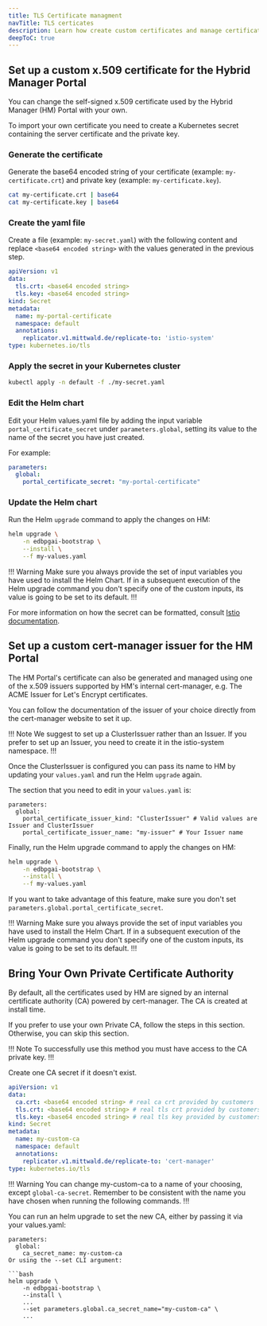 ```yaml
---
title: TLS Certificate managment
navTitle: TLS certicates
description: Learn how create custom certificates and manage certificates for securing the Hybrid Manager Portal. 
deepToC: true
---
```



## Set up a custom x.509 certificate for the Hybrid Manager Portal

You can change the self-signed x.509 certificate used by the Hybrid Manager (HM) Portal with your own.

To import your own certificate you need to create a Kubernetes secret containing the server certificate and the private key.

### Generate the certificate

Generate the base64 encoded string of your certificate (example: `my-certificate.crt`) and private key (example: `my-certificate.key`).

```bash
cat my-certificate.crt | base64
cat my-certificate.key | base64
```

### Create the yaml file

Create a file (example: `my-secret.yaml`) with the following content and replace `<base64 encoded string>` with the values generated in the previous step.

```yaml
apiVersion: v1
data:
  tls.crt: <base64 encoded string>
  tls.key: <base64 encoded string>
kind: Secret
metadata:
  name: my-portal-certificate
  namespace: default
  annotations:
    replicator.v1.mittwald.de/replicate-to: 'istio-system'
type: kubernetes.io/tls
```

### Apply the secret in your Kubernetes cluster

```bash
kubectl apply -n default -f ./my-secret.yaml
```

### Edit the Helm chart

Edit your Helm values.yaml file by adding the input variable `portal_certificate_secret` under `parameters.global`, setting its value to the name of the secret you have just created.

For example:

```yaml
parameters:
  global:
    portal_certificate_secret: "my-portal-certificate"
```

### Update the Helm chart

Run the Helm `upgrade` command to apply the changes on HM:

```bash
helm upgrade \
    -n edbpgai-bootstrap \
    --install \
    --f my-values.yaml
```

!!! Warning
Make sure you always provide the set of input variables you have used to install the Helm Chart.
If in a subsequent execution of the Helm upgrade command you don't specify one of the custom inputs, its value is going to be set to its default.
!!!

For more information on how the secret can be formatted, consult [Istio documentation](https://istio.io/latest/docs/reference/config/networking/gateway/#ServerTLSSettings-credential_name).

## Set up a custom cert-manager issuer for the HM Portal

The HM Portal's certificate can also be generated and managed using one of the x.509 issuers supported by HM's internal cert-manager, e.g. The ACME Issuer for Let's Encrypt certificates.

You can follow the documentation of the issuer of your choice directly from the cert-manager website to set it up.

!!! Note
We suggest to set up a ClusterIssuer rather than an Issuer. If you prefer to set up an Issuer, you need to create it in the istio-system namespace.
!!!

Once the ClusterIssuer is configured you can pass its name to HM by updating your `values.yaml` and run the Helm `upgrade` again.

The section that you need to edit in your `values.yaml` is:

```
parameters:
  global:
    portal_certificate_issuer_kind: "ClusterIssuer" # Valid values are Issuer and ClusterIssuer
    portal_certificate_issuer_name: "my-issuer" # Your Issuer name
```

Finally, run the Helm upgrade command to apply the changes on HM:


```bash
helm upgrade \
    -n edbpgai-bootstrap \
    --install \
    --f my-values.yaml
```

If you want to take advantage of this feature, make sure you don't set `parameters.global.portal_certificate_secret`.

!!! Warning
Make sure you always provide the set of input variables you have used to install the Helm Chart. If in a subsequent execution of the Helm upgrade command you don't specify one of the custom inputs, its value is going to be set to its default.
!!!

## Bring Your Own Private Certificate Authority

By default, all the certificates used by HM are signed by an internal certificate authority (CA) powered by cert-manager. 
The CA is created at install time. 

If you prefer to use your own Private CA, follow the steps in this section. Otherwise, you can skip this section.

!!! Note
To successfully use this method you must have access to the CA private key.
!!!

Create one CA secret if it doesn't exist.

```yaml
apiVersion: v1
data:
  ca.crt: <base64 encoded string> # real ca crt provided by customers
  tls.crt: <base64 encoded string> # real tls crt provided by customers
  tls.key: <base64 encoded string> # real tls key provided by customers
kind: Secret
metadata:
  name: my-custom-ca
  namespace: default
  annotations:
    replicator.v1.mittwald.de/replicate-to: 'cert-manager'
type: kubernetes.io/tls
```

!!! Warning
You can change my-custom-ca to a name of your choosing, except `global-ca-secret`. 
Remember to be consistent with the name you have chosen when running the following commands.
!!!

You can run an helm upgrade to set the new CA, either by passing it via your values.yaml:

```
parameters:
  global:
    ca_secret_name: my-custom-ca
Or using the --set CLI argument:

```bash
helm upgrade \
    -n edbpgai-bootstrap \
    --install \
    ...
    --set parameters.global.ca_secret_name="my-custom-ca" \
    ...
```